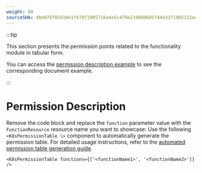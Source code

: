 ```yaml
---
weight: 80
sourceSHA: 4be078f01d10e1fe79f1905716a4e5c479e210880605f44e31f19b5112a48feb
---
```


:::tip

This section presents the permission points related to the functionality module in tabular form.

You can access the [permission description example](https://product-doc-guide.alauda.cn/template/permissions/example.html) to see the corresponding document example.

:::

# Permission Description

Remove the code block and replace the `function` parameter value with the `FunctionResource` resource name you want to showcase:
Use the following `<K8sPermissionTable \>` component to automatically generate the permission table. For detailed usage instructions, refer to the [automated permission table generation guide](https://product-doc-guide.alauda.cn/guide/auto_gen_permissions.html).

```mdx
<K8sPermissionTable functions={['<functionName1>', '<functionName2>']} />
```
